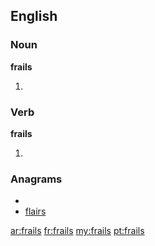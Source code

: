 ==English==

===Noun===
'''frails'''

# {{plural of|[[frail]]}}

===Verb===
'''frails'''

# {{third-person singular of|[[frail]]}}

===Anagrams===
* {{alphagram|afilrs}}
* [[flairs#English|flairs]]

[[ar:frails]]
[[fr:frails]]
[[my:frails]]
[[pt:frails]]